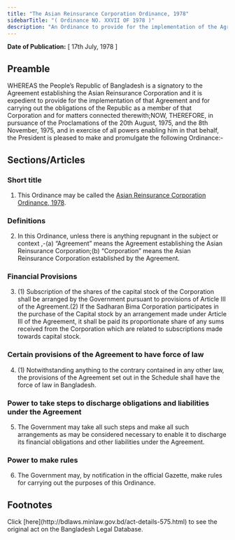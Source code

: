 ```yaml
---
title: "The Asian Reinsurance Corporation Ordinance, 1978"
sidebarTitle: "( Ordinance NO. XXVII OF 1978 )"
description: "An Ordinance to provide for the implementation of the Agreement establishing the Asian Reinsurance Corporation."
---
```


**Date of Publication:** [ 17th July, 1978 ]

## Preamble

WHEREAS the People’s Republic of Bangladesh is a signatory to the Agreement establishing the Asian Reinsurance Corporation and it is expedient to provide for the implementation of that Agreement and for carrying out the obligations of the Republic as a member of that Corporation and for matters connected therewith;NOW, THEREFORE, in pursuance of the Proclamations of the 20th August, 1975, and the 8th November, 1975, and in exercise of all powers enabling him in that behalf, the President is pleased to make and promulgate the following Ordinance:-

## Sections/Articles

### Short title

1. This Ordinance may be called the [Asian Reinsurance Corporation Ordinance, 1978](/act-575.html "Asian Reinsurance Corporation Ordinance, 1978").

### Definitions

2. In this Ordinance, unless there is anything repugnant in the subject or context ,-(a) “Agreement” means the Agreement establishing the Asian Reinsurance Corporation;(b) “Corporation” means the Asian Reinsurance Corporation established by the Agreement.

### Financial Provisions

3. (1) Subscription of the shares of the capital stock of the Corporation shall be arranged by the Government pursuant to provisions of Article III of the Agreement.(2) If the Sadharan Bima Corporation participates in the purchase of the Capital stock by an arrangement made under Article III of the Agreement, it shall be paid its proportionate share of any sums received from the Corporation which are related to subscriptions made towards capital stock.

### Certain provisions of the Agreement to have force of law

4. (1) Notwithstanding anything to the contrary contained in any other law, the provisions of the Agreement set out in the Schedule shall have the force of law in Bangladesh.

### Power to take steps to discharge obligations and liabilities under the Agreement

5. The Government may take all such steps and make all such arrangements as may be considered necessary to enable it to discharge its financial obligations and other liabilities under the Agreement.

### Power to make rules

6. The Government may, by notification in the official Gazette, make rules for carrying out the purposes of this Ordinance.

## Footnotes

<Note>
  Click [here](http://bdlaws.minlaw.gov.bd/act-details-575.html) to see the original act on the Bangladesh Legal Database.
</Note>
